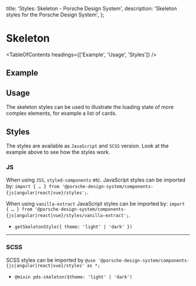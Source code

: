 
  title: 'Styles: Skeleton - Porsche Design System',
  description: 'Skeleton styles for the Porsche Design System',
};

# Skeleton

<TableOfContents headings={['Example', 'Usage', 'Styles']} />

## Example

<ComponentExample
  codeSample={stylesSkeletonExample}
  disableOpenInStackblitz={true}
  fixedBackgroundColor={themeLightBackgroundBase}
/>

## Usage

The skeleton styles can be used to illustrate the loading state of more complex elements, for example a list of cards.

## Styles

The styles are available as `JavaScript` and `SCSS` version. Look at the example above to see how the styles work.

### JS

When using `JSS`, `styled-components` etc. JavaScript styles can be imported by:
`import { … } from '@porsche-design-system/components-{js|angular|react|vue}/styles';`.

When using `vanilla-extract` JavaScript styles can be imported by:
`import { … } from '@porsche-design-system/components-{js|angular|react|vue}/styles/vanilla-extract';`.

- `getSkeletonStyle({ theme: 'light' | 'dark' })`

---

### SCSS

SCSS styles can be imported by `@use '@porsche-design-system/components-{js|angular|react|vue}/styles' as *;`

- `@mixin pds-skeleton($theme: 'light' | 'dark')`
